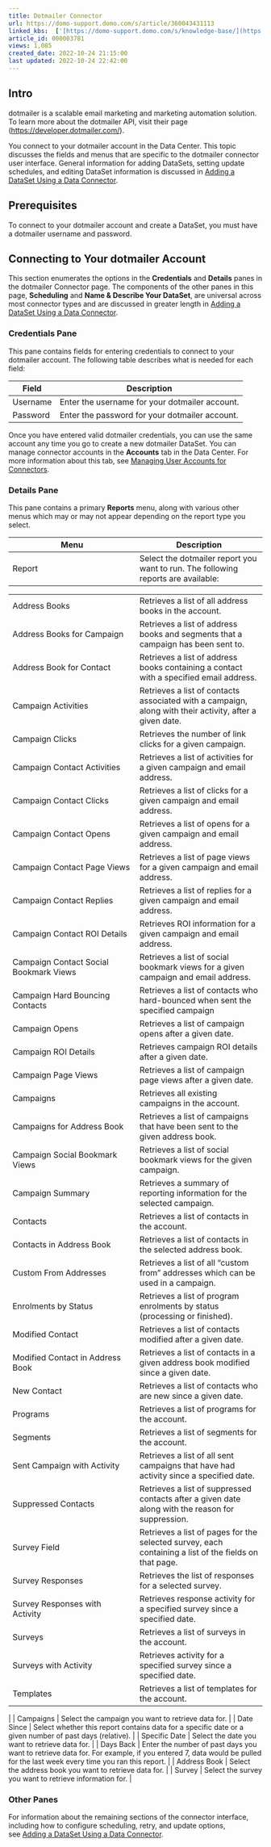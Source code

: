 ```yaml
---
title: Dotmailer Connector
url: https://domo-support.domo.com/s/article/360043431113
linked_kbs:  ['[https://domo-support.domo.com/s/knowledge-base/](https://domo-support.domo.com/s/knowledge-base/)', '[https://domo-support.domo.com/s/](https://domo-support.domo.com/s/)', '[https://domo-support.domo.com/s/topic/0TO5w000000ZammGAC](https://domo-support.domo.com/s/topic/0TO5w000000ZammGAC)', '[https://domo-support.domo.com/s/topic/0TO5w000000ZanLGAS](https://domo-support.domo.com/s/topic/0TO5w000000ZanLGAS)', '[https://domo-support.domo.com/s/topic/0TO5w000000ZaoQGAS](https://domo-support.domo.com/s/topic/0TO5w000000ZaoQGAS)', '[https://domo-support.domo.com/s/article/360042926274](https://domo-support.domo.com/s/article/360042926274)', '[https://domo-support.domo.com/s/article/360042926054](https://domo-support.domo.com/s/article/360042926054)', '[https://domo-support.domo.com/s/article/360043431113](https://domo-support.domo.com/s/article/360043431113)', '[https://domo-support.domo.com/s/topic/0TO5w000000ZaoQGAS/api-connectors](https://domo-support.domo.com/s/topic/0TO5w000000ZaoQGAS/api-connectors)', '[https://domo-support.domo.com/s/article/360043429933](https://domo-support.domo.com/s/article/360043429933)', '[https://domo-support.domo.com/s/article/360043429953](https://domo-support.domo.com/s/article/360043429953)', '[https://domo-support.domo.com/s/article/360042925494](https://domo-support.domo.com/s/article/360042925494)', '[https://domo-support.domo.com/s/article/360043429913](https://domo-support.domo.com/s/article/360043429913)', '[https://domo-support.domo.com/s/article/4408174643607](https://domo-support.domo.com/s/article/4408174643607)', '[https://domo-support.domo.com/s/login/](https://domo-support.domo.com/s/login/)']
article_id: 000003781
views: 1,085
created_date: 2022-10-24 21:15:00
last updated: 2022-10-24 22:42:00
---
```




Intro
-----


dotmailer is a scalable email marketing and marketing automation solution. To learn more about the dotmailer API, visit their page ([https://developer.dotmailer.com/](https://developer.dotmailer.com/ "https://developer.dotmailer.com/")).  


You connect to your dotmailer account in the Data Center. This topic discusses the fields and menus that are specific to the dotmailer connector user interface. General information for adding DataSets, setting update schedules, and editing DataSet information is discussed in [Adding a DataSet Using a Data Connector](/s/article/360042926274 "Adding a DataSet Using a Data Connector").


Prerequisites
-------------


To connect to your dotmailer account and create a DataSet, you must have a dotmailer username and password.


Connecting to Your dotmailer Account
------------------------------------


This section enumerates the options in the **Credentials** and **Details** panes in the dotmailer Connector page. The components of the other panes in this page, **Scheduling** and **Name & Describe Your DataSet**, are universal across most connector types and are discussed in greater length in [Adding a DataSet Using a Data Connector](/s/article/360042926274 "Adding a DataSet Using a Data Connector").


### Credentials Pane


This pane contains fields for entering credentials to connect to your dotmailer account. The following table describes what is needed for each field:  




| Field | Description |
| --- | --- |
| Username | Enter the username for your dotmailer account. |
| Password | Enter the password for your dotmailer account. |


Once you have entered valid dotmailer credentials, you can use the same account any time you go to create a new dotmailer DataSet. You can manage connector accounts in the **Accounts** tab in the Data Center. For more information about this tab, see [Managing User Accounts for Connectors](/s/article/360042926054 "Managing User Accounts for Connectors").


### Details Pane


This pane contains a primary **Reports** menu, along with various other menus which may or may not appear depending on the report type you select.




| Menu | Description |
| --- | --- |
| Report | Select the dotmailer report you want to run. The following reports are available:

|  |  |
| --- | --- |
| Address Books | Retrieves a list of all address books in the account. |
| Address Books for Campaign | Retrieves a list of address books and segments that a campaign has been sent to. |
| Address Book for Contact | Retrieves a list of address books containing a contact with a specified email address. |
| Campaign Activities | Retrieves a list of contacts associated with a campaign, along with their activity, after a given date. |
| Campaign Clicks | Retrieves the number of link clicks for a given campaign. |
| Campaign Contact Activities | Retrieves a list of activities for a given campaign and email address. |
| Campaign Contact Clicks | Retrieves a list of clicks for a given campaign and email address. |
| Campaign Contact Opens | Retrieves a list of opens for a given campaign and email address. |
| Campaign Contact Page Views | Retrieves a list of page views for a given campaign and email address. |
| Campaign Contact Replies | Retrieves a list of replies for a given campaign and email address. |
| Campaign Contact ROI Details | Retrieves ROI information for a given campaign and email address. |
| Campaign Contact Social Bookmark Views | Retrieves a list of social bookmark views for a given campaign and email address. |
| Campaign Hard Bouncing Contacts | Retrieves a list of contacts who hard-bounced when sent the specified campaign |
| Campaign Opens | Retrieves a list of campaign opens after a given date. |
| Campaign ROI Details | Retrieves campaign ROI details after a given date. |
| Campaign Page Views | Retrieves a list of campaign page views after a given date. |
| Campaigns | Retrieves all existing campaigns in the account. |
| Campaigns for Address Book | Retrieves a list of campaigns that have been sent to the given address book. |
| Campaign Social Bookmark Views | Retrieves a list of social bookmark views for the given campaign. |
| Campaign Summary | Retrieves a summary of reporting information for the selected campaign. |
| Contacts | Retrieves a list of contacts in the account. |
| Contacts in Address Book | Retrieves a list of contacts in the selected address book. |
| Custom From Addresses | Retrieves a list of all "custom from" addresses which can be used in a campaign. |
| Enrolments by Status | Retrieves a list of program enrolments by status (processing or finished). |
| Modified Contact | Retrieves a list of contacts modified after a given date. |
| Modified Contact in Address Book | Retrieves a list of contacts in a given address book modified since a given date. |
| New Contact | Retrieves a list of contacts who are new since a given date. |
| Programs | Retrieves a list of programs for the account. |
| Segments | Retrieves a list of segments for the account. |
| Sent Campaign with Activity | Retrieves a list of all sent campaigns that have had activity since a specified date. |
| Suppressed Contacts | Retrieves a list of suppressed contacts after a given date along with the reason for suppression. |
| Survey Field | Retrieves a list of pages for the selected survey, each containing a list of the fields on that page. |
| Survey Responses | Retrieves the list of responses for a selected survey. |
| Survey Responses with Activity | Retrieves response activity for a specified survey since a specified date. |
| Surveys | Retrieves a list of surveys in the account. |
| Surveys with Activity | Retrieves activity for a specified survey since a specified date. |
| Templates | Retrieves a list of templates for the account. |

 |
| Campaigns | Select the campaign you want to retrieve data for. |
| Date Since | Select whether this report contains data for a specific date or a given number of past days (relative). |
| Specific Date | Select the date you want to retrieve data for. |
| Days Back | Enter the number of past days you want to retrieve data for. For example, if you entered 7, data would be pulled for the last week every time you ran this report. |
| Address Book | Select the address book you want to retrieve data for. |
| Survey | Select the survey you want to retrieve information for. |


### Other Panes


For information about the remaining sections of the connector interface, including how to configure scheduling, retry, and update options, see [Adding a DataSet Using a Data Connector](/s/article/360042926274 "Adding a DataSet Using a Data Connector").

